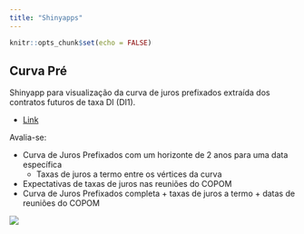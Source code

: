 ```yaml
---
title: "Shinyapps"
---
```


```r
knitr::opts_chunk$set(echo = FALSE)
```

## Curva Pré

[curvapre]: https://wilsonfreitas.shinyapps.io/curvapre/

Shinyapp para visualização da curva de juros prefixados extraída dos contratos
futuros de taxa DI (DI1).

- [Link][curvapre]

Avalia-se:

- Curva de Juros Prefixados com um horizonte de 2 anos para uma data específica
    - Taxas de juros a termo entre os vértices da curva
- Expectativas de taxas de juros nas reuniões do COPOM
- Curva de Juros Prefixados completa + taxas de juros a termo + datas de reuniões do COPOM

![](images/tela-curvapre.png)

